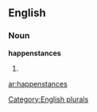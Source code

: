 
==English==

===Noun===
'''happenstances'''

# {{plural of|[[happenstance]]}}

[[Category:English plurals]]

[[ar:happenstances]]